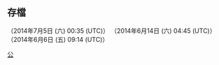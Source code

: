{{Bulletin/item|公告|本次動員令活動已於<u>'''2014年9月7日星期日結束'''</u>。感謝各位支持！}}
{{Bulletin/item|公告|如優特貢獻已於動員令期間提報至相關候選頁面，則其提報限期將分別為9月14日（優良條目）及9月21日（特色內容）。}}


<noinclude>
==存檔==
{{Bulletin/item|投票|[[Wikipedia:動員令/第十二次動員令|第十二次动员令]]相关主题投票，欢迎前去[[Wikipedia:動員令/第十二次動員令/投票|'''参与投票''']]。}}（2014年7月5日 (六) 00:35 (UTC)）
{{Bulletin/item|投票|對於是次動員令起止時間投票，[[Wikipedia:動員令/第十二次動員令/投票#針對第十二次動員令起止日期投票|請點'''這裡''']]。}}（2014年6月14日 (六) 04:45 (UTC)）
{{Bulletin/item|討論|對於是次動員令起止時間討論，[[Wikipedia talk:動員令/第十二次動員令#建議針對起止日期投票|請點'''這裡''']]。}}（2014年6月6日 (五) 09:14 (UTC)）
{{Bulletin/item|通知|首次想參加動員令者，可點選[[Wikipedia:動員令/第十二次動員令/新手入門|'''新手入門''']]、[[Wikipedia:動員令/第十二次動員令/幫助|'''尋求幫助''']]或[[Wikipedia:動員令|'''完整介紹''']]來認識'''動員令'''。}}
{{Bulletin/item|公告|[[Wikipedia:動員令/第十二次動員令/投票#針對第十二次動員令起止日期投票|根据共识]]，[[Wikipedia:動員令/第十二次動員令|第十二次动员令]]起止日期为'''今年7月5日至9月7日'''，現已開放。}}
{{Bulletin/item|公告|本次動員令活動將於<u>'''2014年9月7日星期日結束'''</u>，所有提報至動員令的貢獻均需在此限期前完成並提報。然而，如有關貢獻需提報優良或特色內容候選頁面，其提報限期將分別為9月14日及21日。}}
[[Category:第十二次動員令|公]]</noinclude>